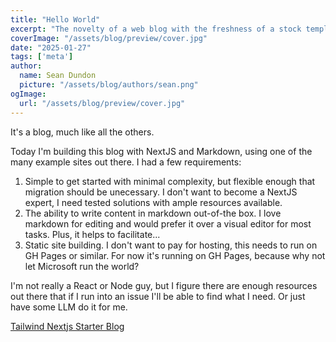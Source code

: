 ```yaml
---
title: "Hello World"
excerpt: "The novelty of a web blog with the freshness of a stock template."
coverImage: "/assets/blog/preview/cover.jpg"
date: "2025-01-27"
tags: ['meta']
author:
  name: Sean Dundon
  picture: "/assets/blog/authors/sean.png"
ogImage:
  url: "/assets/blog/preview/cover.jpg"
---
```


It's a blog, much like all the others. 

Today I'm building this blog with NextJS and Markdown, using one of the many example sites out there. I had a few requirements:

1. Simple to get started with minimal complexity, but flexible enough that migration should be unecessary.
I don't want to become a NextJS expert, I need tested solutions with ample resources available.
1. The ability to write content in markdown out-of-the box.
I love markdown for editing and would prefer it over a visual editor for most tasks.
Plus, it helps to facilitate...
1. Static site building.
I don't want to pay for hosting, this needs to run on GH Pages or similar.
For now it's running on GH Pages, because why not let Microsoft run the world?

I'm not really a React or Node guy, but I figure there are enough resources out there that if I run into an issue I'll be able to find what I need.
Or just have some LLM do it for me.

[Tailwind Nextjs Starter Blog](https://github.com/timlrx/tailwind-nextjs-starter-blog)

